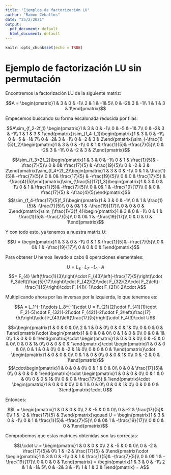 ```yaml
---
title: "Ejemplos de factorización LU"
author: "Ramon Ceballos"
date: "25/2/2021"
output:
  pdf_document: default
  html_document: default
---
```


```r
knitr::opts_chunk$set(echo = TRUE)
```

# **Ejemplo de factorización LU sin permutación**

Encontremos la factorización LU de la siguiente matriz:

$$A = \begin{pmatrix}1 & 3 & 0 & -1\\
2 & 1 & -1& 5\\
0 & -2& 3 & -1\\
1 & 1 & 3 & 1\end{pmatrix}$$

Empecemos buscando su forma escalonada reducida por filas:

$$A\sim_{f_2-2f_1} \begin{pmatrix}1 & 3 & 0 & -1\\
0 & -5 & -1& 7\\
0 & -2& 3 & -1\\
1 & 1 & 3 & 1\end{pmatrix}\sim_{f_4-f_1}\begin{pmatrix}1 & 3 & 0 & -1\\
0 & -5 & -1& 7\\
0 & -2& 3 & -1\\
0 & -2 & 3 & 2\end{pmatrix}\sim_{-\frac{1}{5}f_2}\begin{pmatrix}1 & 3 & 0 & -1\\
0 & 1 & \frac{1}{5}& -\frac{7}{5}\\
0 & -2& 3 & -1\\
0 & -2 & 3 & 2\end{pmatrix}$$


$$\sim_{f_3+2f_2}\begin{pmatrix}1 & 3 & 0 & -1\\
0 & 1 & \frac{1}{5}& -\frac{7}{5}\\
0 & 0& \frac{17}{5} & -\frac{19}{5}\\
0 & -2 & 3 & 2\end{pmatrix}\sim_{f_4+2f_2}\begin{pmatrix}1 & 3 & 0 & -1\\
0 & 1 & \frac{1}{5}& -\frac{7}{5}\\
0 & 0& \frac{17}{5} & -\frac{19}{5}\\
0 & 0 & \frac{17}{5} & -\frac{4}{5}\end{pmatrix}\sim_{\frac{5}{17}f_3}\begin{pmatrix}1 & 3 & 0 & -1\\
0 & 1 & \frac{1}{5}& -\frac{7}{5}\\
0 & 0& 1 & -\frac{19}{17}\\
0 & 0 & \frac{17}{5} & -\frac{4}{5}\end{pmatrix}$$
$$\sim_{f_4-\frac{17}{5}f_3}\begin{pmatrix}1 & 3 & 0 & -1\\
0 & 1 & \frac{1}{5}& -\frac{7}{5}\\
0 & 0& 1 & -\frac{19}{17}\\
0 & 0 & 0 & 3\end{pmatrix}\sim_{\frac{1}{3}f_4}\begin{pmatrix}1 & 3 & 0 & -1\\
0 & 1 & \frac{1}{5}& -\frac{7}{5}\\
0 & 0& 1 & -\frac{19}{17}\\
0 & 0 & 0 & 1\end{pmatrix}$$

Y con todo esto, ya tenemos a nuestra matriz $U$:

$$U = \begin{pmatrix}1 & 3 & 0 & -1\\
0 & 1 & \frac{1}{5}& -\frac{7}{5}\\
0 & 0& 1 & -\frac{19}{17}\\
0 & 0 & 0 & 1\end{pmatrix}$$

Para obtener $U$ hemos llevado a cabo 8 operaciones elementales:

$$U= L_8\cdot L_7\cdots L_1\cdot A$$ $$= F_{4} \left(\frac{1}{3}\right)\cdot F_{43}\left(-\frac{17}{5}\right)\cdot F_3\left(\frac{5}{17}\right)\cdot F_{42}(2)\cdot F_{32}(2)\cdot F_2\left(-\frac{1}{5}\right)\cdot F_{41}(-1)\cdot F_{21}(-2)\cdot A$$

Multiplicando ahora por las inversas por la izquierda, lo que tenemos es:

$$A = L_1^{-1}\cdots L_8^{-1}\cdot U = F_{21}(2)\cdot F_{41}(1)\cdot F_2(-5)\cdot F_{32}(-2)\cdot F_{42}(-2)\cdot F_3\left(\frac{17}{5}\right)\cdot F_{43}\left(\frac{17}{5}\right)\cdot F_4(3)\cdot U$$

$$=\begin{pmatrix}1 & 0 & 0 & 0\\ 
2 & 1 & 0 & 0\\
0 & 0 & 1& 0\\
0 & 0 & 0 & 1\end{pmatrix}\cdot
\begin{pmatrix}1 & 0 & 0 & 0\\ 
0 & 1 & 0 & 0\\
0 & 0 & 1& 0\\
1 & 0 & 0 & 1\end{pmatrix}\cdot
\begin{pmatrix}1 & 0 & 0 & 0\\ 
0 & -5 & 0 & 0\\
0 & 0 & 1& 0\\
0 & 0 & 0 & 1\end{pmatrix}\cdot
\begin{pmatrix}1 & 0 & 0 & 0\\ 
0 & 1 & 0 & 0\\
0 & -2 & 1& 0\\
0 & 0 & 0 & 1\end{pmatrix}\cdot
\begin{pmatrix}1 & 0 & 0 & 0\\ 
0 & 1 & 0 & 0\\
0 & 0 & 1& 0\\
0 & -2 & 0 & 1\end{pmatrix}$$
$$\cdot\begin{pmatrix}1 & 0 & 0 & 0\\
0 & 1 & 0 & 0\\
0 & 0 & \frac{17}{5}& 0\\
0 & 0 & 0 & 1\end{pmatrix}\cdot
\begin{pmatrix}1 & 0 & 0 & 0\\ 
0 & 1 & 0 & 0\\
0 & 0 & 1& 0\\
0 & 0 & \frac{17}{5} & 1\end{pmatrix}\cdot
\begin{pmatrix}1 & 0 & 0 & 0\\ 
0 & 1 & 0 & 0\\
0 & 0 & 1& 0\\
0 & 0 & 0 & 3\end{pmatrix}\cdot U$$ 

Entonces:

$$L = \begin{pmatrix}1 & 0 & 0 & 0\\ 
2 & -5 & 0 & 0\\
0 & -2 & \frac{17}{5}& 0\\
1 & -2 & \frac{17}{5} & 3\end{pmatrix}\qquad U = \begin{pmatrix}1 & 3 & 0 & -1\\
0 & 1 & \frac{1}{5}& -\frac{7}{5}\\
0 & 0& 1 & -\frac{19}{17}\\
0 & 0 & 0 & 1\end{pmatrix}$$

Comprobemos que estas matrices obtenidas son las correctas:

$$L\cdot U = \begin{pmatrix}1 & 0 & 0 & 0\\ 
2 & -5 & 0 & 0\\
0 & -2 & \frac{17}{5}& 0\\
1 & -2 & \frac{17}{5} & 3\end{pmatrix}\cdot
\begin{pmatrix}1 & 3 & 0 & -1\\
0 & 1 & \frac{1}{5}& -\frac{7}{5}\\
0 & 0& 1 & -\frac{19}{17}\\
0 & 0 & 0 & 1\end{pmatrix} = \begin{pmatrix}1 & 3 & 0 & -1\\
2 & 1 & -1& 5\\
0 & -2& 3 & -1\\
1 & 1 & 3 & 1\end{pmatrix} = A$$



